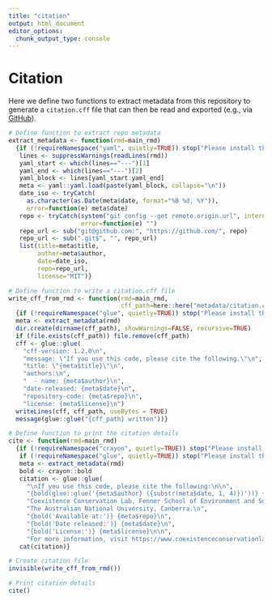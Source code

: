 ```yaml
---
title: "citation"
output: html_document
editor_options: 
  chunk_output_type: console
---
```


# Citation

Here we define two functions to extract metadata from this repository to generate a `citation.cff` file that can then be read and exported (e.g., via [GitHub](https://docs.github.com/en/repositories/managing-your-repositorys-settings-and-features/customizing-your-repository/about-citation-files)). 

```r
# Define function to extract repo metadata
extract_metadata <- function(rmd=main_rmd) 
  {if (!requireNamespace("yaml", quietly=TRUE)) stop("Please install the 'yaml' package.")
   lines <- suppressWarnings(readLines(rmd))
   yaml_start <- which(lines=="---")[1]
   yaml_end <- which(lines=="---")[2]
   yaml_block <- lines[yaml_start:yaml_end]
   meta <- yaml::yaml.load(paste(yaml_block, collapse="\n"))
   date_iso <- tryCatch(
     as.character(as.Date(meta$date, format="%B %d, %Y")), 
     error=function(e) meta$date)
   repo <- tryCatch(system("git config --get remote.origin.url", intern=TRUE),
                    error=function(e) "")
   repo_url <- sub("git@github.com:", "https://github.com/", repo)
   repo_url <- sub(".git$", "", repo_url)
   list(title=meta$title,
        author=meta$author,
        date=date_iso,
        repo=repo_url,
        license="MIT")}

# Define function to write a citation.cff file
write_cff_from_rmd <- function(rmd=main_rmd,
                               cff_path=here::here("metadata/citation.cff")) 
  {if (!requireNamespace("glue", quietly=TRUE)) stop("Please install the 'glue' package.")
  meta <- extract_metadata(rmd)
  dir.create(dirname(cff_path), showWarnings=FALSE, recursive=TRUE)
  if (file.exists(cff_path)) file.remove(cff_path)
  cff <- glue::glue(
    "cff-version: 1.2.0\n",
    "message: \"If you use this code, please cite the following.\"\n",
    "title: \"{meta$title}\"\n",
    "authors:\n",
    "  - name: {meta$author}\n",
    "date-released: {meta$date}\n",
    "repository-code: {meta$repo}\n",
    "license: {meta$license}\n")
  writeLines(cff, cff_path, useBytes = TRUE)
  message(glue::glue("{cff_path} written"))}

# Define function to print the citation details
cite <- function(rmd=main_rmd)
  {if (!requireNamespace("crayon", quietly=TRUE)) stop("Please install the 'crayon' package.")
   if (!requireNamespace("glue", quietly=TRUE)) stop("Please install the 'glue' package.")
   meta <- extract_metadata(rmd)
   bold <- crayon::bold
   citation <- glue::glue(
     "\nIf you use this code, please cite the following:\n\n",
     "{bold(glue::glue('{meta$author} ({substr(meta$date, 1, 4)})'))} {meta$title}. ",
     "Coexistence Conservation Lab, Fenner School of Environment and Society, ",
     "The Australian National University, Canberra.\n",
     "{bold('Available at:')} {meta$repo}\n",
     "{bold('Date released:')} {meta$date}\n",
     "{bold('License:')} {meta$license}\n\n",
     "For more information, visit https://www.coexistenceconservationlab.org/")
   cat(citation)}
```

```r
# Create citation file 
invisible(write_cff_from_rmd())

# Print citation details
cite()
```